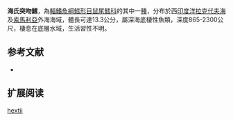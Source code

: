 {{Speciesbox
| name = 海氏突吻鱈
| status = NE
| status_system = iucn3.1
| trend = unknow
| genus = Coryphaenoides
| species = hextii
| authority = [[Alcock|Alcock]], 1890
| synonyms = *''Macrurus hextii '',Alcock, 1890
}}
'''海氏突吻鱈'''，為[[輻鰭魚綱|輻鰭魚綱]][[鱈形目|鱈形目]][[鼠尾鱈科|鼠尾鱈科]]的其中一[[種|種]]，分布於西[[印度洋|印度洋]][[拉克代夫海|拉克代夫海]]及[[索馬利亞|索馬利亞]]外海海域，體長可達13.3公分，屬深海底棲性魚類，深度865-2300公尺，棲息在底層水域，生活習性不明。

==参考文献==
*{{FishBase_species|genus=Coryphaenoides|species=hextii|year=2015|month=12}}

== 扩展阅读 ==
{{refbegin}}
{{wikispecies-inline|Coryphaenoides hextii|海氏突吻鱈}}
{{refend}}
{{Taxonbar|from=Q2623527}}

[[Category:突吻鱈屬|hextii]]


{{鱈形目小作品}}